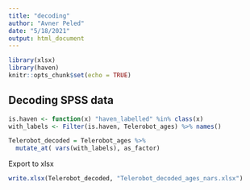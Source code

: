 ```yaml
---
title: "decoding"
author: "Avner Peled"
date: "5/18/2021"
output: html_document
---
```


```r
library(xlsx)
library(haven)
knitr::opts_chunk$set(echo = TRUE)
```

## Decoding SPSS data

```r
is.haven <- function(x) "haven_labelled" %in% class(x)
with_labels <- Filter(is.haven, Telerobot_ages) %>% names()
```


```r
Telerobot_decoded = Telerobot_ages %>%
  mutate_at( vars(with_labels), as_factor)
```

Export to xlsx
```r
write.xlsx(Telerobot_decoded, "Telerobot_decoded_ages_nars.xlsx")
```



